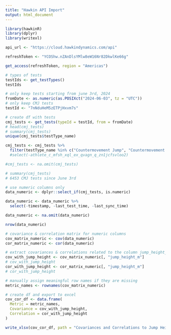 ---
title: "Hawkin API Import"
output: html_document
---

```{r setup, include=FALSE}
library(hawkinR)
library(dplyr)
library(writexl)
```

```{r}
api_url <- "https://cloud.hawkindynamics.com/api"

refreshToken <- "YCOShw.nZAnDlsYMlw8eW16Nr82DkwlKe66g"

get_access(refreshToken, region = "Americas")
```


```{r}
# types of tests 
testIds <- get_testTypes()
testIds

# only keep tests starting from june 3rd, 2024 
fromDate <- as.numeric(as.POSIXct("2024-06-03", tz = "UTC"))
# only keep CMJ tests 
testId <- "7nNduHeM5zETPjHxvm7s" 

# create df with tests 
cmj_tests <- get_tests(typeId = testId, from = fromDate)
# head(cmj_tests)
# summary(cmj_tests)
unique(cmj_tests$testType_name) 

cmj_tests <- cmj_tests %>%
  filter(testType_name %in% c("Countermovement Jump", "Countermovement Jump-CMJ")) # %>% 
  #select(-athlete_c_mfsh_xql_ex_qvagn_q_zn1jcfsvloo2)

#cmj_tests <- na.omit(cmj_tests)

# summary(cmj_tests) 
# 6453 CMJ tests since June 3rd
```


```{r}
# use numeric columns only 
data_numeric <- dplyr::select_if(cmj_tests, is.numeric)

data_numeric <- data_numeric %>% 
  select(-timestamp, -last_test_time, -last_sync_time)

data_numeric <- na.omit(data_numeric)

nrow(data_numeric)

# covariance & correlation matrix for numeric columns
cov_matrix_numeric <- cov(data_numeric)
cor_matrix_numeric <- cor(data_numeric)

# extract covariances & correlations related to the column jump_height_m
cov_with_jump_height <- cov_matrix_numeric[, "jump_height_m"]
# cov_with_jump_height
cor_with_jump_height <- cor_matrix_numeric[, "jump_height_m"]
# cor_with_jump_height

# manually assign meaningful row names if they are missing
metric_names <- rownames(cov_matrix_numeric)

# create df and export to excel 
cov_cor_df <- data.frame(
  Metric = metric_names,
  Covariance = cov_with_jump_height,
  Correlation = cor_with_jump_height
)

write_xlsx(cov_cor_df, path = "Covariances and Correlations to Jump Height.xlsx")

```

